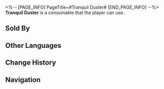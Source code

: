 <%-- [PAGE_INFO]
PageTitle=#Tranquil Duster#
[END_PAGE_INFO] --%>
{{Consumable Infobox
|id          = 408413
|image       = Item Tranquil Duster.png
|type        = Restorative Consumables
|rarity      = 2
|effect      = Upon use, the target ally immediately regenerates 30% of their Energy.
|description = A wooden duster. Before the activation of important ingenia such as the Matrix of Prescience, craftsmen of the Artisanship Commission will always invite the most qualified masters to perform a warding ceremony with their golden rods, which are dipped in purified water and scattered around the place. It is said that these kinds of rituals decrease ingenia malfunctions by 62.33%.
|effectType  = 
|effectType2 = 
|effectType3 = 
|recipe      = 
|source1     = [[Oldies Depot]]
|source2     = 
|source3     = 
}}
{{Description|''"Believe in science! the only purpose this serves is psychological comfort..."''<br />''"No, you're not getting it! This is seriously different!"''}}
'''Tranquil Duster''' is a consumable that the player can use.

==Sold By==
{{Shop Availability}}

==Other Languages==
{{Other Languages
|en   = Tranquil Duster
|zhs  = 清净拂尘
|zht  = 清淨拂塵
|ja   = 清浄の払子
|ko   = 청정한 먼지떨이
|es   = Plumero tranquilo
|fr   = Plumeau paisible
|ru   = Метёлка успокоения
|th   = Tranquil Duster
|vi   = Phất Trần Thanh Tẩy
|de   = Reinigender Fliegenwedel
|id   = Tranquil Duster
|pt   = Espanador Tranquilo
}}

==Change History==
{{Change History|1.5}}

==Navigation==
{{Consumable Navbox}}